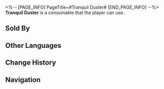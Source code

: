 <%-- [PAGE_INFO]
PageTitle=#Tranquil Duster#
[END_PAGE_INFO] --%>
{{Consumable Infobox
|id          = 408413
|image       = Item Tranquil Duster.png
|type        = Restorative Consumables
|rarity      = 2
|effect      = Upon use, the target ally immediately regenerates 30% of their Energy.
|description = A wooden duster. Before the activation of important ingenia such as the Matrix of Prescience, craftsmen of the Artisanship Commission will always invite the most qualified masters to perform a warding ceremony with their golden rods, which are dipped in purified water and scattered around the place. It is said that these kinds of rituals decrease ingenia malfunctions by 62.33%.
|effectType  = 
|effectType2 = 
|effectType3 = 
|recipe      = 
|source1     = [[Oldies Depot]]
|source2     = 
|source3     = 
}}
{{Description|''"Believe in science! the only purpose this serves is psychological comfort..."''<br />''"No, you're not getting it! This is seriously different!"''}}
'''Tranquil Duster''' is a consumable that the player can use.

==Sold By==
{{Shop Availability}}

==Other Languages==
{{Other Languages
|en   = Tranquil Duster
|zhs  = 清净拂尘
|zht  = 清淨拂塵
|ja   = 清浄の払子
|ko   = 청정한 먼지떨이
|es   = Plumero tranquilo
|fr   = Plumeau paisible
|ru   = Метёлка успокоения
|th   = Tranquil Duster
|vi   = Phất Trần Thanh Tẩy
|de   = Reinigender Fliegenwedel
|id   = Tranquil Duster
|pt   = Espanador Tranquilo
}}

==Change History==
{{Change History|1.5}}

==Navigation==
{{Consumable Navbox}}